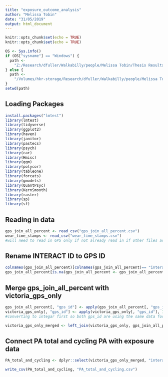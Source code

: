 ```yaml
---
title: "exposure_outcome_analysis"
author: "Melissa Tobin"
date: "31/05/2019"
output: html_document
---
```


```r
knitr::opts_chunk$set(echo = TRUE)
knitr::opts_chunk$set(echo = TRUE)

OS <- Sys.info()
if (OS["sysname"] == "Windows") {
  path <-
    "Z:/Research/dfuller/Walkabilly/people/Melissa Tobin/Thesis Results/INTERACT thesis Analysis"
} else {
  path <-
    "/Volumes/hkr-storage/Research/dfuller/Walkabilly/people/Melissa Tobin/Thesis Results/INTERACT thesis Analysis"
}
setwd(path)
```

## Loading Packages
```r
install.packages("lmtest")
library(lmtest)
library(tidyverse)
library(ggplot2)
library(haven)
library(janitor)
library(pastecs)
library(psych)
library(car)
library(Hmisc)
library(ggm)
library(polycor)
library(tableone)
library(forcats)
library(gmodels)
library(QuantPsyc)
library(KernSmooth)
library(raster)
library(sp)
library(sf)
```

## Reading in data
```r
gps_join_all_percent <- read_csv("gps_join_all_percent.csv")
wear_time_stamps <- read_csv("wear_time_stamps.csv")
#will need to read in GPS only if not already read in if other files are open
```

## Rename INTERACT ID to GPS ID
```r
colnames(gps_join_all_percent)[colnames(gps_join_all_percent)== "interact_id"] <- "gps_id" #this is the gps ID not interact ID. Changed name to reflect that
gps_join_all_percent[is.na(gps_join_all_percent <- gps_join_all_percent)] <- 0 #converted NA's to zero to make merging easier. 
```

## Merge gps_join_all_percent with victoria_gps_only 
```r
gps_join_all_percent[, "gps_id"] <- apply(gps_join_all_percent[, "gps_id"], 1, function(x) as.integer(x))
victoria_gps_only[, "gps_id"] <- apply(victoria_gps_only[, "gps_id"], 1, function(x) as.integer(x))
#converting to integar first so both gps_id are using the same data format

victoria_gps_only_merged <- left_join(victoria_gps_only, gps_join_all_percent, by = "gps_id") #successfully merged 
```

## Connect PA total and cycling PA with exposure data
```r
PA_total_and_cycling <- dplyr::select(victoria_gps_only_merged, "interact_id", "Cycling_formula", "total_pa_met_formula", "proportion_PA", "n.x", "n.y", "amount", "percent")

write_csv(PA_total_and_cycling, "PA_total_and_cycling.csv")
```

